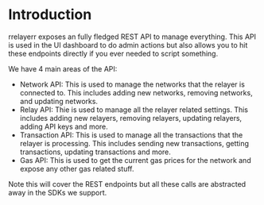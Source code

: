 # Introduction

rrelayerr exposes an fully fledged REST API to manage everything. This API is used in the UI dashboard to do admin actions but also allows
you to hit these endpoints directly if you ever needed to script something.

We have 4 main areas of the API:

- Network API: This is used to manage the networks that the relayer is connected to. This includes adding new networks, removing networks, and updating networks.
- Relay API: Thie is used to manage all the relayer related settings. This includes adding new relayers, removing relayers, updating relayers, adding API keys and more.
- Transaction API: This is used to manage all the transactions that the relayer is processing. This includes sending new transactions, getting transactions, updating transactions and more.
- Gas API: This is used to get the current gas prices for the network and expose any other gas related stuff.

Note this will cover the REST endpoints but all these calls are abstracted away in the SDKs we support.
